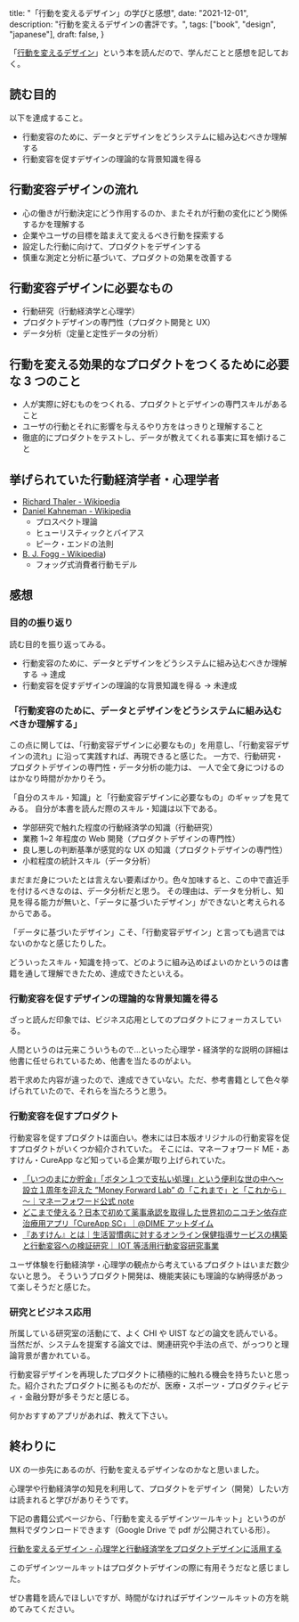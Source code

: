   title: "「行動を変えるデザイン」の学びと感想",
  date: "2021-12-01",
  description: "行動を変えるデザインの書評です。",
  tags: ["book", "design", "japanese"],
  draft: false,
}

「[行動を変えるデザイン](https://amzn.to/3Cv3ke7)」という本を読んだので、学んだことと感想を記しておく。

## 読む目的

以下を達成すること。

- 行動変容のために、データとデザインをどうシステムに組み込むべきか理解する
- 行動変容を促すデザインの理論的な背景知識を得る

## 行動変容デザインの流れ

- 心の働きが行動決定にどう作用するのか、またそれが行動の変化にどう関係するかを理解する
- 企業やユーザの目標を踏まえて変えるべき行動を探索する
- 設定した行動に向けて、プロダクトをデザインする
- 慎重な測定と分析に基づいて、プロダクトの効果を改善する

## 行動変容デザインに必要なもの

- 行動研究（行動経済学と心理学）
- プロダクトデザインの専門性（プロダクト開発と UX）
- データ分析（定量と定性データの分析）

## 行動を変える効果的なプロダクトをつくるために必要な 3 つのこと

- 人が実際に好むものをつくれる、プロダクトとデザインの専門スキルがあること
- ユーザの行動とそれに影響を与えるやり方をはっきりと理解すること
- 徹底的にプロダクトをテストし、データが教えてくれる事実に耳を傾けること

## 挙げられていた行動経済学者・心理学者

- [Richard Thaler - Wikipedia](https://en.wikipedia.org/wiki/Richard_Thaler)
- [Daniel Kahneman - Wikipedia](https://en.wikipedia.org/wiki/Daniel_Kahneman)
  - プロスペクト理論
  - ヒューリスティックとバイアス
  - ピーク・エンドの法則
- [B. J. Fogg - Wikipedia](https://en.wikipedia.org/wiki/B._J._Fogg))
  - フォッグ式消費者行動モデル

## 感想

### 目的の振り返り

読む目的を振り返ってみる。

- 行動変容のために、データとデザインをどうシステムに組み込むべきか理解する -> 達成
- 行動変容を促すデザインの理論的な背景知識を得る -> 未達成

### 「行動変容のために、データとデザインをどうシステムに組み込むべきか理解する」

この点に関しては、「行動変容デザインに必要なもの」を用意し、「行動変容デザインの流れ」に沿って実践すれば、再現できると感じた。
一方で、行動研究・プロダクトデザインの専門性・データ分析の能力は、 一人で全て身につけるのはかなり時間がかかりそう。

「自分のスキル・知識」と「行動変容デザインに必要なもの」のギャップを見てみる。
自分が本書を読んだ際のスキル・知識は以下である。

- 学部研究で触れた程度の行動経済学の知識（行動研究）
- 業務 1~2 年程度の Web 開発（プロダクトデザインの専門性）
- 良し悪しの判断基準が感覚的な UX の知識（プロダクトデザインの専門性）
- 小粒程度の統計スキル（データ分析）

まだまだ身についたとは言えない要素ばかり。色々加味すると、この中で直近手を付けるべきなのは、データ分析だと思う。
その理由は、データを分析し、知見を得る能力が無いと、「データに基づいたデザイン」ができないと考えられるからである。

「データに基づいたデザイン」こそ、「行動変容デザイン」と言っても過言ではないのかなと感じたりした。

どういったスキル・知識を持って、どのように組み込めばよいのかというのは書籍を通して理解できたため、達成できたといえる。

### 行動変容を促すデザインの理論的な背景知識を得る

ざっと読んだ印象では、ビジネス応用としてのプロダクトにフォーカスしている。

人間というのは元来こういうもので…といった心理学・経済学的な説明の詳細は他書に任せられているため、他書を当たるのがよい。

若干求めた内容が違ったので、達成できていない。ただ、参考書籍として色々挙げられていたので、それらを当たろうと思う。

### 行動変容を促すプロダクト

行動変容を促すプロダクトは面白い。巻末には日本版オリジナルの行動変容を促すプロダクトがいくつか紹介されていた。
そこには、マネーフォワード ME・あすけん・CureApp など知っている企業が取り上げられていた。

- [「いつのまにか貯金」「ボタン１つで支払い処理」という便利な世の中へ～設立１周年を迎えた ”Money Forward Lab” の「これまで」と「これから」～｜マネーフォワード公式 note](https://note.moneyforward.com/n/n2ba7fdc27954)
- [どこまで使える？日本で初めて薬事承認を取得した世界初のニコチン依存症治療用アプリ「CureApp SC」｜@DIME アットダイム](https://dime.jp/genre/1087436/)
- [『あすけん』とは｜生活習慣病に対するオンライン保健指導サービスの構築と行動変容への検証研究｜ IOT 等活用行動変容研究事業](http://k-slim.w3.kanazawa-u.ac.jp/greeting/about_asuken.html)

ユーザ体験を行動経済学・心理学の観点から考えているプロダクトはいまだ数少ないと思う。
そういうプロダクト開発は、機能実装にも理論的な納得感があって楽しそうだと感じた。

### 研究とビジネス応用

所属している研究室の活動にて、よく CHI や UIST などの論文を読んでいる。当然だが、システムを提案する論文では、関連研究や手法の点で、がっつりと理論背景が書かれている。

行動変容デザインを再現したプロダクトに積極的に触れる機会を持ちたいと思った。紹介されたプロダクトに拠るものだが、医療・スポーツ・プロダクティビティ・金融分野が多そうだと感じる。

何かおすすめアプリがあれば、教えて下さい。

## 終わりに

UX の一歩先にあるのが、行動を変えるデザインなのかなと思いました。

心理学や行動経済学の知見を利用して、プロダクトをデザイン（開発）したい方は読まれると学びがありそうです。

下記の書籍公式ページから、「行動を変えるデザインツールキット」というのが無料でダウンロードできます（Google Drive で pdf が公開されている形）。

[行動を変えるデザイン - 心理学と行動経済学をプロダクトデザインに活用する](https://designing-for-behavior-change.jp/)

このデザインツールキットはプロダクトデザインの際に有用そうだなと感じました。

ぜひ書籍を読んでほしいですが、時間がなければデザインツールキットの方を眺めてみてください。

